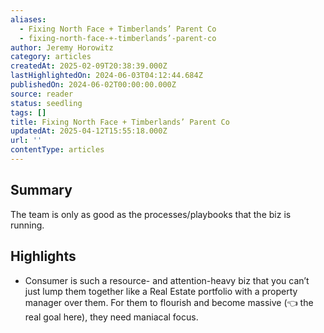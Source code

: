 ```yaml
---
aliases:
  - Fixing North Face + Timberlands’ Parent Co
  - fixing-north-face-+-timberlands’-parent-co
author: Jeremy Horowitz
category: articles
createdAt: 2025-02-09T20:38:39.000Z
lastHighlightedOn: 2024-06-03T04:12:44.684Z
publishedOn: 2024-06-02T00:00:00.000Z
source: reader
status: seedling
tags: []
title: Fixing North Face + Timberlands’ Parent Co
updatedAt: 2025-04-12T15:55:18.000Z
url: ''
contentType: articles
---
```

## Summary

The team is only as good as the processes/playbooks that the biz is running.

## Highlights

- Consumer is such a resource- and attention-heavy biz that you can’t just lump them together like a Real Estate portfolio with a property manager over them. For them to flourish and become massive (👈 the real goal here), they need maniacal focus.
